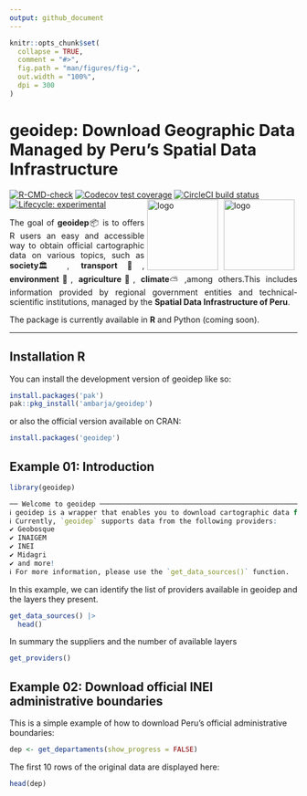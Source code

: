 ```yaml
---
output: github_document
---
```


<!-- README.md is generated from README.Rmd. Please edit that file -->

```r
knitr::opts_chunk$set(
  collapse = TRUE,
  comment = "#>",
  fig.path = "man/figures/fig-",
  out.width = "100%",
  dpi = 300
)
```


# geoidep: Download Geographic Data Managed by Peru's Spatial Data Infrastructure
<!-- badges: start -->
[![R-CMD-check](https://github.com/ambarja/geoidep/actions/workflows/R-CMD-check.yaml/badge.svg)](https://github.com/ambarja/geoidep/actions/workflows/R-CMD-check.yaml)
[![Codecov test coverage](https://codecov.io/gh/ambarja/geoidep/graph/badge.svg)](https://app.codecov.io/gh/ambarja/geoidep)
[![CircleCI build status](https://circleci.com/gh/ambarja/geoidep.svg?style=svg)](https://circleci.com/gh/ambarja/geoidep)
[![Lifecycle: experimental](https://img.shields.io/badge/lifecycle-experimental-orange.svg)](https://lifecycle.r-lib.org/articles/stages.html#experimental)
<!-- badges: end -->
<img align="right" src="https://raw.githubusercontent.com/ambarja/geoidep/refs/heads/main/man/figures/geoidep_logo_b.png" alt="logo" width="124" style="margin-left: 5px;margin-right: 5px;">
<img align="right" src="https://raw.githubusercontent.com/ambarja/geoidep/refs/heads/main/man/figures/geoidep_logo_o.png" alt="logo" width="124" style="margin-left: 5px;margin-right: 5px;"><p align="justify">The goal of <b>geoidep</b>📦 is to offers R users an easy and accessible way to obtain official cartographic data on various topics, such as <b>society</b>🏛️,<b> transport</b>🚗, <b>environment</b>🌱, <b>agriculture</b>🌾, <b>climate</b>⛅️,among others.This includes information provided by regional government entities and technical-scientific institutions, managed by the <b>Spatial Data Infrastructure of Peru</b>. </p> 

The package is currently available in **R** and Python (coming soon).

<hr> 


## Installation R

You can install the development version of geoidep like so:

```r
install.packages('pak')
pak::pkg_install('ambarja/geoidep')
```

or also the official version available on CRAN:

```r
install.packages('geoidep')
```


## Example 01: Introduction

```r
library(geoidep)
```

```r
── Welcome to geoidep ───────────────────────────────────────────────────────────────────
ℹ geoidep is a wrapper that enables you to download cartographic data for Peru directly from R.
ℹ Currently, `geoidep` supports data from the following providers:
✔ Geobosque
✔ INAIGEM
✔ INEI
✔ Midagri
✔ and more!
ℹ For more information, please use the `get_data_sources()` function.
```



In this example, we can identify the list of providers available in geoidep and the layers they present.

```r
get_data_sources() |> 
  head()
```
In summary the suppliers and the number of available layers

```r
get_providers() 
```

## Example 02: Download official INEI administrative boundaries

This is a simple example of how to download Peru's official administrative boundaries:

```r
dep <- get_departaments(show_progress = FALSE)
```

The first 10 rows of the original data are displayed here:
```r
head(dep)
```
